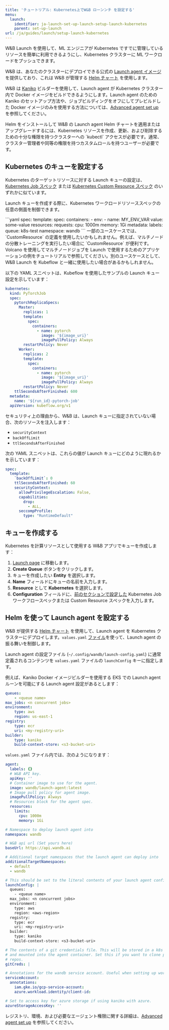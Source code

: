 ---
title: 'チュートリアル: Kubernetes上でW&B ローンンチ を設定する'
menu:
  launch:
    identifier: ja-launch-set-up-launch-setup-launch-kubernetes
    parent: set-up-launch
url: /ja/guides/launch/setup-launch-kubernetes
---

W&B Launch を使用して、ML エンジニアが Kubernetes ですでに管理しているリソースを簡単に利用できるようにし、Kubernetes クラスターに ML ワークロードをプッシュできます。

W&B は、あなたのクラスターにデプロイできる公式の [Launch agent イメージ](https://hub.docker.com/r/wandb/launch-agent) を提供しており、これは W&B が管理する [Helm チャート](https://github.com/wandb/helm-charts/tree/main/charts/launch-agent) を使用します。

W&B は [Kaniko](https://github.com/GoogleContainerTools/kaniko) ビルダーを使用して、Launch agent が Kubernetes クラスター内で Docker イメージをビルドできるようにします。Launch agent のための Kaniko のセットアップ方法や、ジョブビルディングをオフにしてプレビルドした Docker イメージのみを使用する方法については、[Advanced agent set up](/ja/./setup-agent-advanced) を参照してください。

<Note>
Helm をインストールして W&B の Launch agent Helm チャートを適用またはアップグレードするには、Kubernetes リソースを作成、更新、および削除するための十分な権限を持つクラスターへの `kubectl` アクセスが必要です。通常、クラスター管理者や同等の権限を持つカスタムロールを持つユーザーが必要です。
</Note>

## Kubernetes のキューを設定する

Kubernetes のターゲットリソースに対する Launch キューの設定は、[Kubernetes Job スペック](https://kubernetes.io/docs/concepts/workloads/controllers/job/) または [Kubernetes Custom Resource スペック](https://kubernetes.io/docs/concepts/extend-kubernetes/api-extension/custom-resources/) のいずれかに似ています。

Launch キューを作成する際に、Kubernetes ワークロードリソーススペックの任意の側面を制御できます。

<Tabs>
<Tab title="Tab">
```yaml
spec:
  template:
    spec:
      containers:
        - env:
            - name: MY_ENV_VAR
              value: some-value
          resources:
            requests:
              cpu: 1000m
              memory: 1Gi
metadata:
  labels:
    queue: k8s-test
namespace: wandb
```
</Tab>
<Tab title="Tab">
一部のユースケースでは、`CustomResource` の定義を使用したいかもしれません。例えば、マルチノードの分散トレーニングを実行したい場合に `CustomResource` が便利です。Volcano を使用してマルチノードジョブを Launch で使用するためのアプリケーションの例をチュートリアルで参照してください。別のユースケースとして、W&B Launch を Kubeflow と一緒に使用したい場合があるかもしれません。

以下の YAML スニペットは、Kubeflow を使用したサンプルの Launch キュー設定を示しています：

```yaml
kubernetes:
  kind: PyTorchJob
  spec:
    pytorchReplicaSpecs:
      Master:
        replicas: 1
        template:
          spec:
            containers:
              - name: pytorch
                image: '${image_uri}'
                imagePullPolicy: Always
        restartPolicy: Never
      Worker:
        replicas: 2
        template:
          spec:
            containers:
              - name: pytorch
                image: '${image_uri}'
                imagePullPolicy: Always
        restartPolicy: Never
    ttlSecondsAfterFinished: 600
  metadata:
    name: '${run_id}-pytorch-job'
  apiVersion: kubeflow.org/v1
```
</Tab>
</Tabs>

セキュリティ上の理由から、W&B は、Launch キューに指定されていない場合、次のリソースを注入します：

- `securityContext`
- `backOffLimit`
- `ttlSecondsAfterFinished`

次の YAML スニペットは、これらの値が Launch キューにどのように現れるかを示しています：

```yaml title="example-spec.yaml"
spec:
  template:
    `backOffLimit`: 0
    ttlSecondsAfterFinished: 60
    securityContext:
      allowPrivilegeEscalation: False,
      capabilities:
        drop:
          - ALL,
      seccompProfile:
        type: "RuntimeDefault"
```

## キューを作成する

Kubernetes を計算リソースとして使用する W&B アプリでキューを作成します：

1. [Launch page](https://wandb.ai/launch) に移動します。
2. **Create Queue** ボタンをクリックします。
3. キューを作成したい **Entity** を選択します。
4. **Name** フィールドにキューの名前を入力します。
5. **Resource** として **Kubernetes** を選択します。
6. **Configuration** フィールドに、[前のセクションで設定した](#configure-a-queue-for-kubernetes) Kubernetes Job ワークフロースペックまたは Custom Resource スペックを入力します。

## Helm を使って Launch agent を設定する

W&B が提供する [Helm チャート](https://github.com/wandb/helm-charts/tree/main/charts/launch-agent) を使用して、Launch agent を Kubernetes クラスターにデプロイします。`values.yaml` [ファイル](https://github.com/wandb/helm-charts/blob/main/charts/launch-agent/values.yaml)を使って、Launch agent の振る舞いを制御します。

Launch agent の設定ファイル (`~/.config/wandb/launch-config.yaml`) に通常定義されるコンテンツを `values.yaml` ファイルの `launchConfig` キーに指定します。

例えば、Kaniko Docker イメージビルダーを使用する EKS での Launch agent ルーンを可能にする Launch agent 設定があるとします：

```yaml title="launch-config.yaml"
queues:
	- <queue name>
max_jobs: <n concurrent jobs>
environment:
	type: aws
	region: us-east-1
registry:
	type: ecr
	uri: <my-registry-uri>
builder:
	type: kaniko
	build-context-store: <s3-bucket-uri>
```

`values.yaml` ファイル内では、次のようになります：

```yaml title="values.yaml"
agent:
  labels: {}
  # W&B API key.
  apiKey: ''
  # Container image to use for the agent.
  image: wandb/launch-agent:latest
  # Image pull policy for agent image.
  imagePullPolicy: Always
  # Resources block for the agent spec.
  resources:
    limits:
      cpu: 1000m
      memory: 1Gi

# Namespace to deploy launch agent into
namespace: wandb

# W&B api url (Set yours here)
baseUrl: https://api.wandb.ai

# Additional target namespaces that the launch agent can deploy into
additionalTargetNamespaces:
  - default
  - wandb

# This should be set to the literal contents of your launch agent config.
launchConfig: |
  queues:
    - <queue name>
  max_jobs: <n concurrent jobs>
  environment:
    type: aws
    region: <aws-region>
  registry:
    type: ecr
    uri: <my-registry-uri>
  builder:
    type: kaniko
    build-context-store: <s3-bucket-uri>

# The contents of a git credentials file. This will be stored in a k8s secret
# and mounted into the agent container. Set this if you want to clone private
# repos.
gitCreds: |

# Annotations for the wandb service account. Useful when setting up workload identity on gcp.
serviceAccount:
  annotations:
    iam.gke.io/gcp-service-account:
    azure.workload.identity/client-id:

# Set to access key for azure storage if using kaniko with azure.
azureStorageAccessKey: ''
```

レジストリ、環境、および必要なエージェント権限に関する詳細は、[Advanced agent set up](/ja/./setup-agent-advanced) を参照してください。